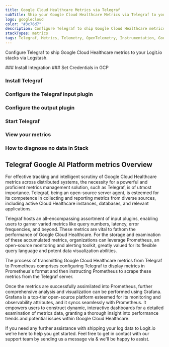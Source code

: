 ```yaml
---
title: Google Cloud Healthcare Metrics via Telegraf
subTitle: Ship your Google Cloud Healthcare Metrics via Telegraf to your Logit.io Stack
logo: googlecloud
color: "#3c76d7"
description: Configure Telegraf to ship Google Cloud Healthcare metrics to Logit.io. Get started using our Telegraf Google Cloud Healthcare metrics example configuration.
stackTypes: metrics
tags: Telegraf, Metrics, Telemetry, OpenTelemetry, Instrumentation, Google Cloud Healthcare, Health API, Api
---
```


Configure Telegraf to ship Google Cloud Healthcare metrics to your Logit.io stacks via Logstash.

<Steps>
  ### Install Integration
  <InstallIntegration/>
  ### Set Credentials in GCP

  <SetGCPCredentials intro="Google Cloud Healthcare API, a part of Google Cloud, enables healthcare data interoperability by connecting traditional healthcare systems with cloud-based solutions."/>
  
  ### Install Telegraf

  <InstallTelegraf />

  ### Configure the Telegraf input plugin

  <TelegrafStackDriverInput metric_type="healthcare.googleapis.com"/>

  ### Configure the output plugin

  <TelegrafOutputPlugin />

  ### Start Telegraf

  <StartTelegraf />

  ### View your metrics
  <LaunchStack stackType="metrics" source="Google_Cloud_Healthcare_Metrics_via_Telegraf" utmMedium="metrics" utmCampaign="telegraf-GoogleCloudHealthcare-metrics" />

  ### How to diagnose no data in Stack

  <DiagnoseNoData />
</Steps>

## Telegraf Google AI Platform metrics Overview

For effective tracking and intelligent scrutiny of Google Cloud Healthcare metrics across distributed systems, 
the necessity for a powerful and proficient metrics management solution, such as Telegraf, is of utmost 
importance. Telegraf, being an open-source server agent, is esteemed for its competence in collecting and 
reporting metrics from diverse sources, including active Cloud Healthcare instances, databases, and relevant applications.

Telegraf hosts an all-encompassing assortment of input plugins, enabling users to garner varied metrics 
like query numbers, latency, error frequencies, and beyond. These metrics are vital to fathom the performance 
of Google Cloud Healthcare. For the storage and examination of these accumulated metrics, organizations can 
leverage Prometheus, an open-source monitoring and alerting toolkit, greatly valued for its flexible query 
language and potent data visualization abilities.

The process of transmitting Google Cloud Healthcare metrics from Telegraf to Prometheus comprises configuring 
Telegraf to display metrics in Prometheus's format and then instructing Prometheus to scrape these metrics 
from the Telegraf server.

Once the metrics are successfully assimilated into Prometheus, further comprehensive analysis and visualization 
can be performed using Grafana. Grafana is a top-tier open-source platform esteemed for its monitoring and 
observability attributes, and it syncs seamlessly with Prometheus. It empowers users to construct dynamic, 
interactive dashboards for a detailed examination of metrics data, granting a thorough insight into performance 
trends and potential issues within Google Cloud Healthcare.

If you need any further assistance with shipping your log data to Logit.io we're here to help you get started. 
Feel free to get in contact with our support team by sending us a message via <IntercomButton text="live chat" /> & we'll be happy to assist.